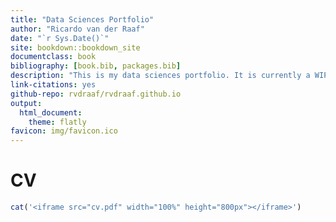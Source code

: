 ```yaml
--- 
title: "Data Sciences Portfolio"
author: "Ricardo van der Raaf"
date: "`r Sys.Date()`"
site: bookdown::bookdown_site
documentclass: book
bibliography: [book.bib, packages.bib]
description: "This is my data sciences portfolio. It is currently a WIP"
link-citations: yes
github-repo: rvdraaf/rvdraaf.github.io
output:
  html_document:
    theme: flatly
favicon: img/favicon.ico
---
```


# CV

```r
cat('<iframe src="cv.pdf" width="100%" height="800px"></iframe>')
```